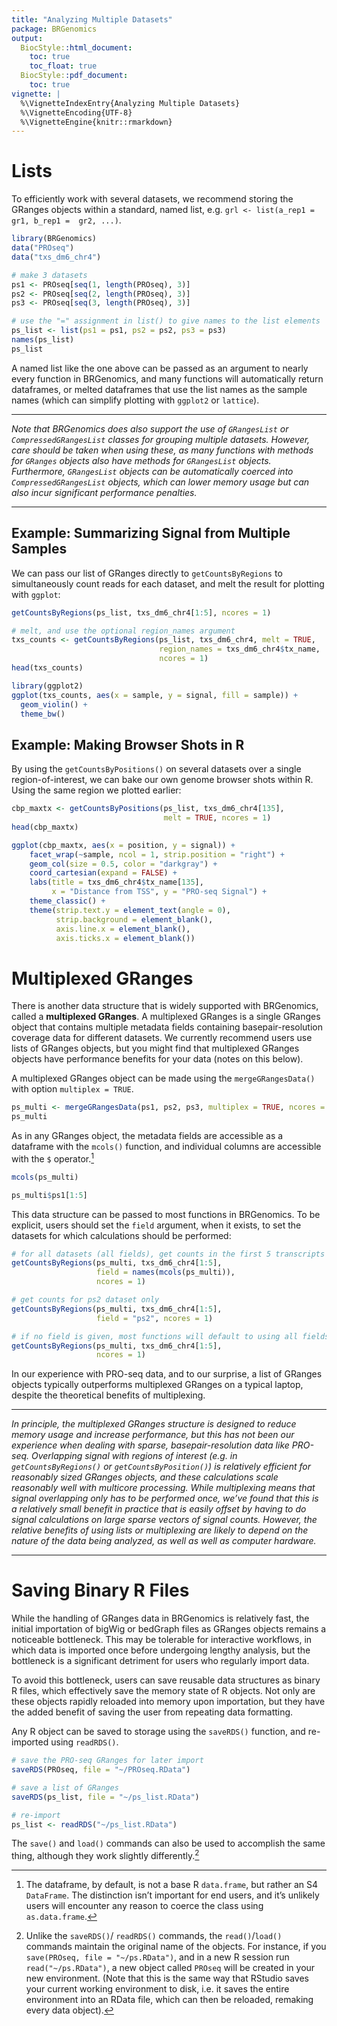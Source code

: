 ```yaml
---
title: "Analyzing Multiple Datasets"
package: BRGenomics
output:
  BiocStyle::html_document:
    toc: true
    toc_float: true
  BiocStyle::pdf_document:
    toc: true
vignette: |
  %\VignetteIndexEntry{Analyzing Multiple Datasets}
  %\VignetteEncoding{UTF-8}
  %\VignetteEngine{knitr::rmarkdown}
---
```


# Lists

To efficiently work with several datasets, we recommend storing the GRanges 
objects within a standard, named list, e.g. `grl <- list(a_rep1 = gr1, b_rep1 = 
gr2, ...)`.

```r
library(BRGenomics)
data("PROseq")
data("txs_dm6_chr4")
```

```r
# make 3 datasets
ps1 <- PROseq[seq(1, length(PROseq), 3)]
ps2 <- PROseq[seq(2, length(PROseq), 3)]
ps3 <- PROseq[seq(3, length(PROseq), 3)]

# use the "=" assignment in list() to give names to the list elements
ps_list <- list(ps1 = ps1, ps2 = ps2, ps3 = ps3)
names(ps_list)
ps_list
```

A named list like the one above can be passed as an argument to nearly every 
function in BRGenomics, and many functions will automatically return 
dataframes, or melted dataframes that use the list names as the sample names 
(which can simplify plotting with `ggplot2` or `lattice`).

---

_Note that BRGenomics does also support the use of `GRangesList` or
`CompressedGRangesList` classes for grouping multiple datasets. However, care
should be taken when using these, as many functions with methods for `GRanges`
objects also have methods for `GRangesList` objects. Furthermore, `GRangesList` 
objects can be automatically coerced into `CompressedGRangesList` objects, 
which can lower memory usage but can also incur significant performance 
penalties._

---

## Example: Summarizing Signal from Multiple Samples

We can pass our list of GRanges directly to `getCountsByRegions` to 
simultaneously count reads for each dataset, and melt the result for plotting 
with `ggplot`:

```r
getCountsByRegions(ps_list, txs_dm6_chr4[1:5], ncores = 1)
```

```r
# melt, and use the optional region_names argument
txs_counts <- getCountsByRegions(ps_list, txs_dm6_chr4, melt = TRUE,
                                 region_names = txs_dm6_chr4$tx_name,
                                 ncores = 1)
head(txs_counts)
```

```r
library(ggplot2)
ggplot(txs_counts, aes(x = sample, y = signal, fill = sample)) + 
  geom_violin() + 
  theme_bw()
```

## Example: Making Browser Shots in R

By using the `getCountsByPositions()` on several datasets over a single 
region-of-interest, we can bake our own genome browser shots within R. Using 
the same region we plotted earlier:

```r
cbp_maxtx <- getCountsByPositions(ps_list, txs_dm6_chr4[135], 
                                  melt = TRUE, ncores = 1)
head(cbp_maxtx)
```

```r
ggplot(cbp_maxtx, aes(x = position, y = signal)) + 
    facet_wrap(~sample, ncol = 1, strip.position = "right") + 
    geom_col(size = 0.5, color = "darkgray") +
    coord_cartesian(expand = FALSE) +
    labs(title = txs_dm6_chr4$tx_name[135],
         x = "Distance from TSS", y = "PRO-seq Signal") + 
    theme_classic() + 
    theme(strip.text.y = element_text(angle = 0),
          strip.background = element_blank(),
          axis.line.x = element_blank(),
          axis.ticks.x = element_blank())
```

# Multiplexed GRanges

There is another data structure that is widely supported with BRGenomics, 
called a __multiplexed GRanges__. A multiplexed GRanges is a single GRanges 
object that contains multiple metadata fields containing basepair-resolution 
coverage data for different datasets. We currently recommend users use lists of 
GRanges objects, but you might find that multiplexed GRanges objects have 
performance benefits for your data (notes on this below).

A multiplexed GRanges object can be made using the `mergeGRangesData()` with 
option `multiplex = TRUE`.

```r
ps_multi <- mergeGRangesData(ps1, ps2, ps3, multiplex = TRUE, ncores = 1)
ps_multi
```

As in any GRanges object, the metadata fields are accessible as a dataframe 
with the `mcols()` function, and individual columns are accessible with the `$` 
operator.^[The dataframe, by default, is not a base R `data.frame`, but rather 
an S4 `DataFrame`. The distinction isn't important for end users, and it's 
unlikely users will encounter any reason to coerce the class using 
`as.data.frame`.]

```r
mcols(ps_multi)
```

```r
ps_multi$ps1[1:5]
```

This data structure can be passed to most functions in BRGenomics. To be 
explicit, users should set the `field` argument, when it exists, to set the 
datasets for which calculations should be performed:

```r
# for all datasets (all fields), get counts in the first 5 transcripts
getCountsByRegions(ps_multi, txs_dm6_chr4[1:5], 
                   field = names(mcols(ps_multi)),
                   ncores = 1)

# get counts for ps2 dataset only
getCountsByRegions(ps_multi, txs_dm6_chr4[1:5], 
                   field = "ps2", ncores = 1)

# if no field is given, most functions will default to using all fields
getCountsByRegions(ps_multi, txs_dm6_chr4[1:5], 
                   ncores = 1)
```

In our experience with PRO-seq data, and to our surprise, a list of GRanges 
objects typically outperforms multiplexed GRanges on a typical laptop, despite 
the theoretical benefits of multiplexing. 

---

_In principle, the multiplexed GRanges structure is designed to reduce memory 
usage and increase performance, but this has not been our experience when 
dealing with sparse, basepair-resolution data like PRO-seq. Overlapping signal 
with regions of interest (e.g. in `getCountsByRegions()` or 
`getCountsByPosition()`) is relatively efficient for reasonably sized GRanges 
objects, and these calculations scale reasonably well with multicore 
processing. While multiplexing means that signal overlapping only has to be 
performed once, we've found that this is a relatively small benefit in practice 
that is easily offset by having to do signal calculations on large sparse 
vectors of signal counts. However, the relative benefits of using lists or 
multiplexing are likely to depend on the nature of the data being analyzed, as 
well as well as computer hardware._

---

# Saving Binary R Files

While the handling of GRanges data in BRGenomics is relatively fast, the 
initial importation of bigWig or bedGraph files as GRanges objects remains a 
noticeable bottleneck. This may be tolerable for interactive workflows, in 
which data is imported once before undergoing lengthy analysis, but the 
bottleneck is a significant detriment for users who regularly import data.

To avoid this bottleneck, users can save reusable data structures as binary R 
files, which effectively save the memory state of R objects. Not only are these 
objects rapidly reloaded into memory upon importation, but they have the added 
benefit of saving the user from repeating data formatting.

Any R object can be saved to storage using the `saveRDS()` function, and 
re-imported using `readRDS()`. 

```r
# save the PRO-seq GRanges for later import
saveRDS(PROseq, file = "~/PROseq.RData") 

# save a list of GRanges
saveRDS(ps_list, file = "~/ps_list.RData")

# re-import
ps_list <- readRDS("~/ps_list.RData")
```

The `save()` and `load()` commands can also be used to accomplish the same 
thing, although they work slightly differently.^[Unlike the `saveRDS()`/
`readRDS()` commands, the `read()`/`load()` commands maintain the original name
of the objects. For instance, if you `save(PROseq, file = "~/ps.RData")`, and 
in a new R session run `read("~/ps.RData")`, a new object called `PROseq` will 
be created in your new environment. (Note that this is the same way that 
RStudio saves your current working environment to disk, i.e. it saves the 
entire environment into an RData file, which can then be reloaded, remaking 
every data object).]
